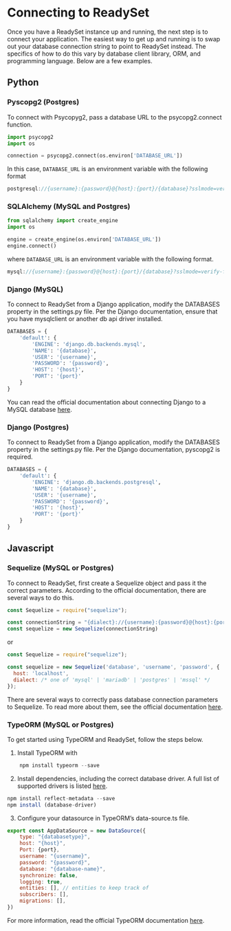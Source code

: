 # Connecting to ReadySet

Once you have a ReadySet instance up and running, the next step is to connect your application. The easiest way to get up and
running is to swap out your database connection string to point to ReadySet instead. The specifics of how to do this vary by 
database client library, ORM, and programming language. Below are a few examples.  


## Python

### Pyscopg2 (Postgres)

To connect with Psycopyg2, pass a database URL to the psycopg2.connect function.

```python
import psycopg2
import os

connection = psycopg2.connect(os.environ['DATABASE_URL'])
```

In this case, `DATABASE_URL` is an environment variable with the following format

```Javascript
postgresql://{username}:{password}@{host}:{port}/{database}?sslmode=verify-full&sslrootcert={root-cert}
```

### SQLAlchemy (MySQL and Postgres)

```python
from sqlalchemy import create_engine
import os

engine = create_engine(os.environ['DATABASE_URL'])
engine.connect()
```

where `DATABASE_URL` is an environment variable with the following format.

```Javascript
mysql://{username}:{password}@{host}:{port}/{database}?sslmode=verify-full&sslrootcert={root-cert}
```

### Django (MySQL)
To connect to ReadySet from a Django application, modify the DATABASES property in the settings.py file. Per the Django documentation, ensure that you have mysqlclient or another db api driver installed.

```python
DATABASES = {
    'default': {
        'ENGINE': 'django.db.backends.mysql',
        'NAME': '{database}',
        'USER': '{username}',
        'PASSWORD': '{password}',
        'HOST': '{host}',
        'PORT': '{port}'
    }
}

```

You can read the official documentation about connecting Django to a MySQL database [here](https://docs.djangoproject.com/en/4.0/ref/databases/#connecting-to-the-database).

### Django (Postgres)

To connect to ReadySet from a Django application, modify the DATABASES property in the settings.py file. Per the Django documentation, pyscopg2 is required.

```python
DATABASES = {
    'default': {
        'ENGINE': 'django.db.backends.postgresql',
        'NAME': '{database}',
        'USER': '{username}',
        'PASSWORD': '{password}',
        'HOST': '{host}',
        'PORT': '{port}'
    }
}

```


## Javascript

### Sequelize (MySQL or Postgres)

To connect to ReadySet, first create a Sequelize object and pass it the correct parameters. According to the official documentation, there are several ways to do this.

```javascript
const Sequelize = require("sequelize");

const connectionString = "{dialect}://{username}:{password}@{host}:{port}/{database}"
const sequelize = new Sequelize(connectionString)
```

or 

```javascript
const Sequelize = require("sequelize");

const sequelize = new Sequelize('database', 'username', 'password', {
  host: 'localhost',
  dialect: /* one of 'mysql' | 'mariadb' | 'postgres' | 'mssql' */
});
```

There are several ways to correctly pass database connection parameters to Sequelize. To read more about them, see the official documentation [here](https://sequelize.org/). 


### TypeORM (MySQL or Postgres)
To get started using TypeORM and ReadySet, follow the steps below.

1) Install TypeORM with 

```javascript
    npm install typeorm --save
```


2) Install dependencies, including the correct database driver. A full list of supported drivers is listed [here](https://typeorm.io/#installation).

```javascript
npm install reflect-metadata --save
npm install (database-driver)
```

3) Configure your datasource in TypeORM’s data-source.ts file. 

```javascript
export const AppDataSource = new DataSource({
    type: "{databasetype}",
    host: "{host}",
    Port: {port},
    username: "{username}",
    password: "{password}",
    database: "{database-name}",
    synchronize: false,
    logging: true,
    entities: [], // entities to keep track of
    subscribers: [],
    migrations: [],
})
```

For more information, read the official TypeORM documentation [here](https://typeorm.io/). 
